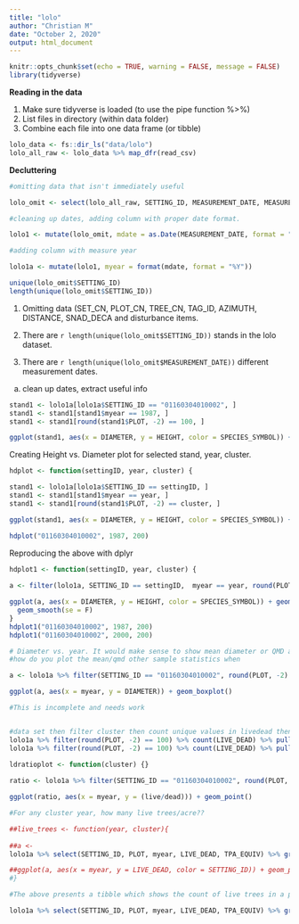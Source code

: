 ```yaml
---
title: "lolo"
author: "Christian M"
date: "October 2, 2020"
output: html_document
---
```


```r
knitr::opts_chunk$set(echo = TRUE, warning = FALSE, message = FALSE)
library(tidyverse)
```

**Reading in the data**

1. Make sure tidyverse is loaded (to use the pipe function %>%)
2. List files in directory (within data folder)
3. Combine each file into one data frame (or tibble)

```r
lolo_data <- fs::dir_ls("data/lolo")
lolo_all_raw <- lolo_data %>% map_dfr(read_csv)
```

**Decluttering**



```r
#omitting data that isn't immediately useful

lolo_omit <- select(lolo_all_raw, SETTING_ID, MEASUREMENT_DATE, MEASUREMENT_NO, PURPOSE_CODE, PLOT, SUBPLOT, LIVE_DEAD, SPECIES_SYMBOL, DIAMETER, TPA_EQUIV, BASAL_AREA_EQUIV, HEIGHT, CROWN_RATIO, CROWN_CLASS, AGE, RADIAL_GROWTH, HEIGHT_GROWTH)

#cleaning up dates, adding column with proper date format.

lolo1 <- mutate(lolo_omit, mdate = as.Date(MEASUREMENT_DATE, format = "%m/%d/%Y"))

#adding column with measure year

lolo1a <- mutate(lolo1, myear = format(mdate, format = "%Y"))

unique(lolo_omit$SETTING_ID)
length(unique(lolo_omit$SETTING_ID))
```

1. Omitting data (SET_CN, PLOT_CN, TREE_CN, TAG_ID, AZIMUTH, DISTANCE, SNAD_DECA and disturbance items.

2. There are `r length(unique(lolo_omit$SETTING_ID))` stands in the lolo dataset.

3. There are `r length(unique(lolo_omit$MEASUREMENT_DATE))` different measurement dates.
a. clean up dates, extract useful info




```r
stand1 <- lolo1a[lolo1a$SETTING_ID == "01160304010002", ]
stand1 <- stand1[stand1$myear == 1987, ]
stand1 <- stand1[round(stand1$PLOT, -2) == 100, ]
```


```r
ggplot(stand1, aes(x = DIAMETER, y = HEIGHT, color = SPECIES_SYMBOL)) + geom_point() + geom_smooth(se = F)
```

Creating Height vs. Diameter plot for selected stand, year, cluster.

```r
hdplot <- function(settingID, year, cluster) {

stand1 <- lolo1a[lolo1a$SETTING_ID == settingID, ]
stand1 <- stand1[stand1$myear == year, ]
stand1 <- stand1[round(stand1$PLOT, -2) == cluster, ]

ggplot(stand1, aes(x = DIAMETER, y = HEIGHT, color = SPECIES_SYMBOL)) + geom_point() + geom_smooth(se = F)}

hdplot("01160304010002", 1987, 200)
```

Reproducing the above with dplyr

```r
hdplot1 <- function(settingID, year, cluster) {
  
a <- filter(lolo1a, SETTING_ID == settingID,  myear == year, round(PLOT, -2) == cluster)

ggplot(a, aes(x = DIAMETER, y = HEIGHT, color = SPECIES_SYMBOL)) + geom_point() +
  geom_smooth(se = F)
}
hdplot1("01160304010002", 1987, 200)
hdplot1("01160304010002", 2000, 200)
```

```r
# Diameter vs. year. It would make sense to show mean diameter or QMD and exclude the sublplot data
#how do you plot the mean/qmd other sample statistics when 

a <- lolo1a %>% filter(SETTING_ID == "01160304010002", round(PLOT, -2) == 100, SPECIES_SYMBOL == "ABLA")

ggplot(a, aes(x = myear, y = DIAMETER)) + geom_boxplot()

```




```r
#This is incomplete and needs work


#data set then filter cluster then count unique values in livedead then extract the vector then extract desired value from vecture (Live) / "" (Dead)
lolo1a %>% filter(round(PLOT, -2) == 100) %>% count(LIVE_DEAD) %>% pull(n) %>% nth(2)/
lolo1a %>% filter(round(PLOT, -2) == 100) %>% count(LIVE_DEAD) %>% pull(n) %>% nth(1)

ldratioplot <- function(cluster) {}
  
ratio <- lolo1a %>% filter(SETTING_ID == "01160304010002", round(PLOT, -2) == 200) %>% mutate(live = lolo1a %>% count(LIVE_DEAD) %>% pull(n) %>% nth(2), dead = lolo1a %>% count(LIVE_DEAD) %>% pull(n) %>% nth(1))

ggplot(ratio, aes(x = myear, y = (live/dead))) + geom_point()


```

```r
#For any cluster year, how many live trees/acre??

##live_trees <- function(year, cluster){
  
##a <- 
lolo1a %>% select(SETTING_ID, PLOT, myear, LIVE_DEAD, TPA_EQUIV) %>% group_by(SETTING_ID, PLOT, myear, LIVE_DEAD, tpa = mean(TPA_EQUIV, na.rm = T)) %>% summarize(LIVE_DEAD = str_count(LIVE_DEAD, "L")) %>% summarize(LIVE_DEAD = sum(LIVE_DEAD))

##ggplot(a, aes(x = myear, y = LIVE_DEAD, color = SETTING_ID)) + geom_point()
#}

#The above presents a tibble which shows the count of live trees in a plot cluster at a given year. Current issue: the average tpa column is skewed by subplot data

lolo1a %>% select(SETTING_ID, PLOT, myear, LIVE_DEAD, TPA_EQUIV) %>% group_by(SETTING_ID, PLOT, myear, LIVE_DEAD, TPA_EQUIV) %>% summarize(LIVE_DEAD = str_count(LIVE_DEAD, "L")) %>% summarize(LIVE_DEAD = sum(LIVE_DEAD))
```

